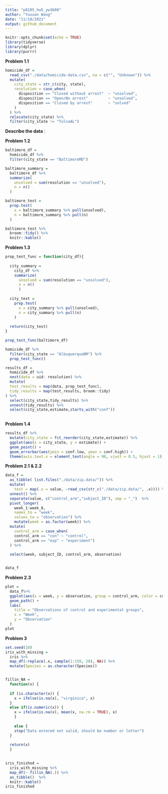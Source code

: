 ```yaml
---
title: "p8105_hw5_yw3608"
author: "Yuxuan Wang"
date: "11/18/2021"
output: github_document
---
```


```r
knitr::opts_chunk$set(echo = TRUE)
library(tidyverse)
library(dplyr)
library(purrr)
```

**Problem 1.1**
```r
homicide_df = 
  read_csv("./data/homicide-data.csv", na = c("", "Unknown")) %>%
  mutate(
    city_state = str_c(city, state),
    resolution = case_when(
      disposition == "Closed without arrest"  ~ "unsolved",
      disposition == "Open/No arrest"         ~ "unsolved",
      disposition == "Closed by arrest"       ~ "solved"
    )
  ) %>%
  relocate(city_state) %>%
  filter(city_state != "TulsaAL")
```
**Describe the data** :


**Problem 1.2**
```r
baltimore_df = 
  homicide_df %>%
  filter(city_state == "BaltimoreMD")

baltimore_summary = 
  baltimore_df %>%
  summarize(
    unsolved = sum(resolution == "unsolved"),
    n = n()
  )

baltimore_test = 
  prop.test(
    x = baltimore_summary %>% pull(unsolved),
    n = baltimore_summary %>% pull(n)
  )

baltimore_test %>%
  broom::tidy() %>%
  knitr::kable()
```



**Problem 1.3**
```r
prop_test_func = function(city_df){
  
  city_summary = 
    city_df %>%
    summarize(
      unsolved = sum(resolution == "unsolved"),
      n = n()
      )
  
  city_test = 
    prop.test(
      x = city_summary %>% pull(unsolved),
      n = city_summary %>% pull(n)
    )
  
  return(city_test)
}

prop_test_func(baltimore_df)

homicide_df %>%
  filter(city_state == "AlbuquerqueNM") %>% 
  prop_test_func()
```


```r
results_df = 
  homicide_df %>% 
  nest(data = uid: resolution) %>% 
  mutate(
  test_results = map(data, prop_test_func),
  tidy_results = map(test_results, broom::tidy)
) %>% 
  select(city_state,tidy_results) %>% 
  unnest(tidy_results) %>% 
  select(city_state,estimate,starts_with("conf"))
  

```



**Problem 1.4**
```r
results_df %>% 
  mutate(city_state = fct_reorder(city_state,estimate)) %>% 
  ggplot(aes(x = city_state, y = estimate)) +
  geom_point() +
  geom_errorbar(aes(ymin = conf.low, ymax = conf.high)) +
  theme(axis.text.x = element_text(angle = 90, vjust = 0.5, hjust = 1))

```



**Problem 2.1 & 2.2**
```r
data_f = 
  as_tibble( list.files("./data/zip.data/")) %>%
  mutate(
    text = map(.x = value, ~read_csv(str_c("./data/zip.data/", .x)))) %>% 
  unnest() %>% 
  separate(value, c("control_arm","subject_ID"), sep = "_")  %>% 
  pivot_longer(
    week_1:week_8,
    names_to = "week",
    values_to = "observation") %>% 
    mutate(week = as.factor(week)) %>% 
  mutate(
    control_arm = case_when(
    control_arm == "con" ~ "control",
    control_arm == "exp" ~ "experiment")
  ) %>% 
  
  select(week, subject_ID, control_arm, observation) 


data_f


```

**Problem 2.3**
```r
plot = 
  data_f%>% 
  ggplot(aes(x = week, y = observation, group = control_arm, color = control_arm)) +
  geom_path() +
  labs(
    title = "Observations of control and experimental groups",
    x = "Week",
    y = "Observation"
  )
plot

```



**Problem 3**
```r
set.seed(10)
iris_with_missing = 
  iris %>% 
  map_df(~replace(.x, sample(1:150, 20), NA)) %>%
  mutate(Species = as.character(Species))


fillin_NA = 
  function(x) {
  
  if (is.character(x)) {
    x = ifelse(is.na(x), "virginica", x)
  } 
  else if(is.numeric(x)) {
    x = ifelse(is.na(x), mean(x, na.rm = TRUE), x)
    } 
  
    else {
    stop("Data entered not valid, should be number or letter")
  }
  
  return(x)   
  }
  

iris_finished = 
  iris_with_missing %>% 
  map_df(~ fillin_NA(.)) %>% 
  as_tibble()  %>% 
  knitr::kable()
iris_finished
```



